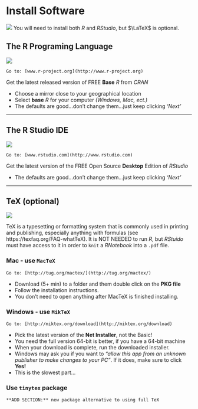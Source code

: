 # Install Software

![](images/headers/R_studio_LaTeX_header.png)
You will need to install both $R$ and $R Studio$, but $\LaTeX$ is optional.


## The R Programing Language

![](images/Rlogo_200.png)


 ```{block type='rmdlink', echo=TRUE}
Go to: [www.r-project.org](http://www.r-project.org) 
```

Get the latest released version of FREE **Base** $R$ from $CRAN$ 

* Choose a mirror close to your geographical location
* Select **base** $R$ for your computer *(Windows, Mac, ect.)*
* The defaults are good...don't change them...just keep clicking *'Next'*


---------------------------------

## The R Studio IDE


![](images/rstudiosticker.png)
 
 ```{block type='rmdlink', echo=TRUE}
Go to: [www.rstudio.com](http://www.rstudio.com) 
```


Get the latest version of the FREE Open Source **Desktop** Edition of $R Studio$

* The defaults are good...don't change them...just keep clicking *'Next'*

---------------------------------

## TeX (optional)

![](images/latex.png)

TeX is a typesetting or formatting system that is commonly used in printing and publishing, especially anything with formulas (see https://texfaq.org/FAQ-whatTeX).  It is NOT NEEDED to run $R$, but $R Stuido$ must have access to it in order to `knit` a $R Notebook$ into a `.pdf` file.



### Mac - use `MacTeX`


 ```{block type='rmdlink', echo=TRUE}
Go to: [http://tug.org/mactex/](http://tug.org/mactex/) 
```


* Download (5+ min) to a folder and them double click on the **PKG file**
* Follow the installation instructions.
* You don't need to open anything after MacTeX is finished installing. 



### Windows - use `MikTeX`

 ```{block type='rmdlink', echo=TRUE}
Go to: [http://miktex.org/download](http://miktex.org/download)
```


* Pick the latest version of the **Net Installer**, not the Basic! 
* You need the full version 64-bit is better, if you have a 64-bit machine
* When your download is complete, run the downloaded installer. 
* Windows may ask you if you want to *“allow this app from an unknown publisher to make changes to your PC”*. If it does, make sure to click **Yes!**
* This is the slowest part...


### Use `tinytex` package
 

```{block type='rmdconstruct', echo=TRUE}
**ADD SECTION:** new package alternative to using full TeX
```
